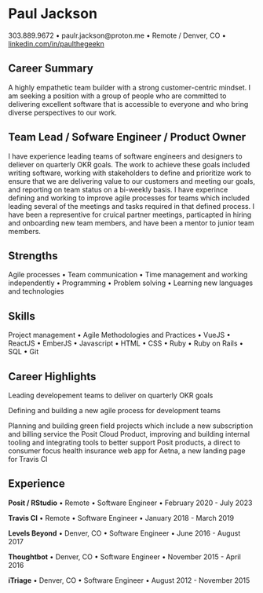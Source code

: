 # Paul Jackson {.center-header}
::: {.contact-info}
303.889.9672 • paulr.jackson@proton.me • Remote / Denver, CO •
[linkedin.com/in/paulthegeekn](https://linkedin.com/in/paulthegeek)
:::

## Career Summary
A highly empathetic team builder with a strong customer-centric mindset. I am seeking a position with a group of people who are committed to delivering excellent software that is accessible to everyone and who bring diverse perspectives to our work.

## Team Lead / Sofware Engineer / Product Owner
I have experience leading teams of software engineers and designers to deliever on quarterly OKR goals. The work to achieve these goals included writing software, working with stakeholders to define and prioritize work to ensure that we are delivering value to our customers and meeting our goals, and reporting on team status on a bi-weekly basis. I have experince defining and working to improve agile processes for teams which included leading several of the meetings and tasks required in that defined process. I have been a representive for cruical partner meetings, particapted in hiring and onboarding new team members, and have been a mentor to junior team members.

## Strengths
Agile processes • Team communication • Time management and working independently
• Programming • Problem solving • Learning new languages and technologies

## Skills
Project management • Agile Methodologies and Practices • VueJS • ReactJS • EmberJS • Javascript • HTML • CSS • Ruby • Ruby on Rails • SQL • Git 

## Career Highlights
Leading developement teams to deliver on quarterly OKR goals

Defining and building a new agile process for development teams

Planning and building green field projects which include a new subscription and billing service the Posit Cloud Product, improving and building internal tooling and integrating tools to better support Posit products, a direct to consumer focus health insurance web app for Aetna, a new landing page for Travis CI


## Experience
**Posit / RStudio** • Remote • Software Engineer • February 2020 - July 2023

**Travis CI** • Remote • Software Engineer • January 2018 - March 2019

**Levels Beyond** • Denver, CO • Software Engineer • June 2016 - August 2017

**Thoughtbot** • Denver, CO • Software Engineer • November 2015 - April 2016

**iTriage** • Denver, CO • Software Engineer • August 2012 - November 2015